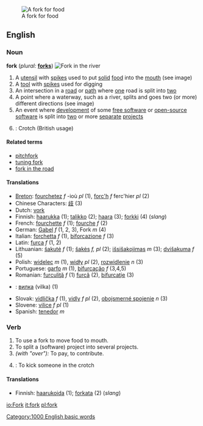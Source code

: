 [[Image:Fork.jpg|thumb|right|A fork for food]]
==English==

===Noun===
'''fork''' (''plural:'' '''[[forks]]''')
[[Image:South Fork Trinity.jpg|thumb|right|Fork in the river]]
# A [[utensil]] with [[spike]]s used to put [[solid]] [[food]] into the [[mouth]] (see image)
# A [[tool]] with [[spike]]s used for digging
# An intersection in a [[road]] or [[path]] where [[one]] road is split into [[two]]
# A point where a waterway, such as a river, splits and goes two (or more) different directions (see image)
# An event where [[development]] of some [[free software]] or [[open source|open-source]] [[software]] is split into [[two]] or more [[separate]] [[project]]s
# {{UK}}: Crotch (British usage)

==== Related terms ====
*[[pitchfork]]
*[[tuning fork]]
*[[fork in the road]]

==== Translations ====
*[[Breton]]: [[fourchetez]]  ''f'' -ioù ''pl'' (1), [[forc'h]] ''f'' ferc'hier ''pl'' (2)
*Chinese Characters: [[歧]] (3)
*Dutch: [[vork]]
*Finnish: [[haarukka]] (1); [[talikko]] (2); [[haara]] (3); [[forkki]] (4) (''slang'')
*French: [[fourchette]] ''f'' (1); [[fourche]] ''f'' (2)
*German: [[Gabel]] ''f'' (1, 2, 3), Fork ''m'' (4)
*Italian: [[forchetta]] ''f'' (1), [[biforcazione]] ''f'' (3)
*Latin: [[furca]] ''f'' (1, 2)
*Lithuanian: [[šakutė]] ''f'' (1); [[šakės]] ''f, pl'' (2); [[išsišakojimas]] ''m'' (3); [[dvišakuma]] ''f'' (5)
*Polish: [[widelec]] ''m'' (1), [[widły]] ''pl'' (2), [[rozwidlenie]] ''n'' (3) 
*Portuguese: [[garfo]] ''m'' (1), [[bifurcação]] ''f'' (3,4,5)
*Romanian: [[furculiţă]] ''f'' (1) [[furcă]] (2), [[bifurcaţie]] (3)
*{{ru}}: [[вилка]] {{f}} (vilka) (1)
*Slovak: [[vidlička]] ''f'' (1), [[vidly]] ''f pl'' (2), [[obojsmerné spojenie]] ''n'' (3)
*Slovene: [[vilice]] ''f pl'' (1)
*Spanish: [[tenedor]] ''m''

=== Verb ===
{{en-infl-reg-consonant|fork||}}
# To use a fork to move food to mouth.
# To split a (software) project into several projects.
# ''(with "over"):'' To pay, to contribute.
# {{UK}}: To kick someone in the crotch

==== Translations ====
*Finnish: [[haarukoida]] (1); [[forkata]] (2) (''slang'')

{{BE-ready}}
[[Category:1000 English basic words]]

[[io:Fork]]
[[it:fork]]
[[pl:fork]]